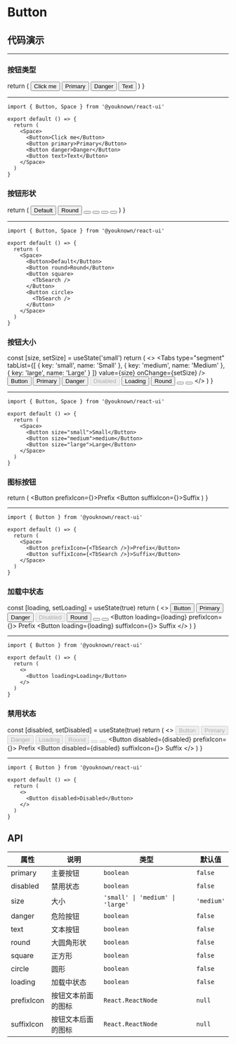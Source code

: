 # Button

## 代码演示


---

### 按钮类型

  return (
    <Space>
      <Button>Click me</Button>
      <Button primary>Primary</Button>
      <Button danger>Danger</Button>
      <Button text>Text</Button>
    </Space>
  )
}

<ButtonType />

---

```tsx
import { Button, Space } from '@youknown/react-ui'

export default () => {
  return (
    <Space>
      <Button>Click me</Button>
      <Button primary>Primary</Button>
      <Button danger>Danger</Button>
      <Button text>Text</Button>
    </Space>
  )
}
```

### 按钮形状

  return (
    <Space>
      <Button>Default</Button>
      <Button round>Round</Button>
      <Tooltip title="square button">
        <Button square>
          <TbSearch />
        </Button>
      </Tooltip>
      <Tooltip title="square primary button">
        <Button square primary>
          <TbSearch />
        </Button>
      </Tooltip>
      <Tooltip title="circle button">
        <Button circle>
          <TbSearch />
        </Button>
      </Tooltip>
      <Tooltip title="circle primary button">
        <Button circle primary>
          <TbSearch />
        </Button>
      </Tooltip>
    </Space>
  )
}

<ButtonShape />

---

```tsx
import { Button, Space } from '@youknown/react-ui'

export default () => {
  return (
    <Space>
      <Button>Default</Button>
      <Button round>Round</Button>
      <Button square>
        <TbSearch />
      </Button>
      <Button circle>
        <TbSearch />
      </Button>
    </Space>
  )
}
```

### 按钮大小

  const [size, setSize] = useState('small')
  return (
    <>
      <Tabs
        type="segment"
        tabList={[
          { key: 'small', name: 'Small' },
          { key: 'medium', name: 'Medium' },
          { key: 'large', name: 'Large' }
        ]}
        value={size}
        onChange={setSize}
      />
      <Divider />
      <Space>
        <Button size={size}>Button</Button>
        <Button size={size} primary>
          Primary
        </Button>
        <Button size={size} danger>
          Danger
        </Button>
        <Button size={size} disabled>
          Disabled
        </Button>
        <Button size={size} loading>
          Loading
        </Button>
        <Button size={size} round>
          Round
        </Button>
        <Button size={size} square>
          <TbSearch />
        </Button>
        <Button size={size} circle>
          <TbSearch />
        </Button>
      </Space>
    </>
  )
}

<ButtonSize />

---

```tsx
import { Button, Space } from '@youknown/react-ui'

export default () => {
  return (
    <Space>
      <Button size="small">Small</Button>
      <Button size="medium">medium</Button>
      <Button size="large">Large</Button>
    </Space>
  )
}
```

### 图标按钮

  return (
    <Space>
      <Button prefixIcon={<TbSearch />}>Prefix</Button>
      <Button suffixIcon={<TbSearch />}>Suffix</Button>
    </Space>
  )
}

<ButtonIcon />

---

```tsx
import { Button } from '@youknown/react-ui'

export default () => {
  return (
    <Space>
      <Button prefixIcon={<TbSearch />}>Prefix</Button>
      <Button suffixIcon={<TbSearch />}>Suffix</Button>
    </Space>
  )
}
```

### 加载中状态

  const [loading, setLoading] = useState(true)
  return (
    <>
      <Switch value={loading} onChange={setLoading} />
      <Divider />
      <Space>
        <Button loading={loading}>Button</Button>
        <Button loading={loading} primary>
          Primary
        </Button>
        <Button loading={loading} danger>
          Danger
        </Button>
        <Button loading={loading} disabled>
          Disabled
        </Button>
        <Button loading={loading} round>
          Round
        </Button>
        <Button loading={loading} square>
          <TbSearch />
        </Button>
        <Button loading={loading} circle>
          <TbSearch />
        </Button>
        <Button loading={loading} prefixIcon={<TbSearch />}>
          Prefix
        </Button>
        <Button loading={loading} suffixIcon={<TbSearch />}>
          Suffix
        </Button>
      </Space>
    </>
  )
}

<ButtonLoading />

---

```tsx
import { Button } from '@youknown/react-ui'

export default () => {
  return (
    <>
      <Button loading>Loading</Button>
    </>
  )
}
```

### 禁用状态

  const [disabled, setDisabled] = useState(true)
  return (
    <>
      <Switch value={disabled} onChange={setDisabled} />
      <Divider />
      <Space>
        <Button disabled={disabled}>Button</Button>
        <Button disabled={disabled} primary>
          Primary
        </Button>
        <Button disabled={disabled} danger>
          Danger
        </Button>
        <Button disabled={disabled} loading>
          Loading
        </Button>
        <Button disabled={disabled} round>
          Round
        </Button>
        <Button disabled={disabled} square>
          <TbSearch />
        </Button>
        <Button disabled={disabled} circle>
          <TbSearch />
        </Button>
        <Button disabled={disabled} prefixIcon={<TbSearch />}>
          Prefix
        </Button>
        <Button disabled={disabled} suffixIcon={<TbSearch />}>
          Suffix
        </Button>
      </Space>
    </>
  )
}

<ButtonDisabled />

---

```tsx
import { Button } from '@youknown/react-ui'

export default () => {
  return (
    <>
      <Button disabled>Disabled</Button>
    </>
  )
}
```

## API

| 属性       | 说明               | 类型                             | 默认值     |
| ---------- | ------------------ | -------------------------------- | ---------- |
| primary    | 主要按钮           | `boolean`                        | `false`    |
| disabled   | 禁用状态           | `boolean`                        | `false`    |
| size       | 大小               | `'small' \| 'medium' \| 'large'` | `'medium'` |
| danger     | 危险按钮           | `boolean`                        | `false`    |
| text       | 文本按钮           | `boolean`                        | `false`    |
| round      | 大圆角形状         | `boolean`                        | `false`    |
| square     | 正方形             | `boolean`                        | `false`    |
| circle     | 圆形               | `boolean`                        | `false`    |
| loading    | 加载中状态         | `boolean`                        | `false`    |
| prefixIcon | 按钮文本前面的图标 | `React.ReactNode`                | `null`     |
| suffixIcon | 按钮文本后面的图标 | `React.ReactNode`                | `null`     |
